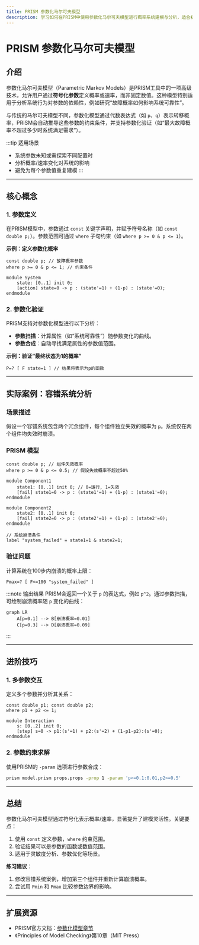 ```yaml
---
title: PRISM 参数化马尔可夫模型
description: 学习如何在PRISM中使用参数化马尔可夫模型进行概率系统建模与分析，适合初学者的完整指南。
---
```


# PRISM 参数化马尔可夫模型

## 介绍

参数化马尔可夫模型（Parametric Markov Models）是PRISM工具中的一项高级技术，允许用户通过**符号化参数**定义概率或速率，而非固定数值。这种模型特别适用于分析系统行为对参数的依赖性，例如研究“故障概率如何影响系统可靠性”。

与传统的马尔可夫模型不同，参数化模型通过代数表达式（如 `p`、`q`）表示转移概率，PRISM会自动推导这些参数的约束条件，并支持参数化验证（如“最大故障概率不超过多少时系统满足需求”）。

:::tip 适用场景
- 系统参数未知或需探索不同配置时
- 分析概率/速率变化对系统的影响
- 避免为每个参数值重复建模
:::

---

## 核心概念

### 1. 参数定义
在PRISM模型中，参数通过 `const` 关键字声明，并赋予符号名称（如 `const double p;`）。参数范围可通过 `where` 子句约束（如 `where p >= 0 & p <= 1`）。

**示例：定义参数化概率**
```prism
const double p; // 故障概率参数
where p >= 0 & p <= 1; // 约束条件

module System
    state: [0..1] init 0;
    [action] state=0 -> p : (state'=1) + (1-p) : (state'=0);
endmodule
```

### 2. 参数化验证
PRISM支持对参数化模型进行以下分析：
- **参数扫描**：计算属性（如“系统可靠性”）随参数变化的曲线。
- **参数合成**：自动寻找满足属性的参数值范围。

**示例：验证“最终状态为1的概率”**
```prism
P=? [ F state=1 ] // 结果将表示为p的函数
```

---

## 实际案例：容错系统分析

### 场景描述
假设一个容错系统包含两个冗余组件，每个组件独立失效的概率为 `p`。系统仅在两个组件均失效时崩溃。

### PRISM 模型
```prism
const double p; // 组件失效概率
where p >= 0 & p <= 0.5; // 假设失效概率不超过50%

module Component1
    state1: [0..1] init 0; // 0=运行, 1=失效
    [fail] state1=0 -> p : (state1'=1) + (1-p) : (state1'=0);
endmodule

module Component2
    state2: [0..1] init 0;
    [fail] state2=0 -> p : (state2'=1) + (1-p) : (state2'=0);
endmodule

// 系统崩溃条件
label "system_failed" = state1=1 & state2=1;
```

### 验证问题
计算系统在100步内崩溃的概率上限：
```prism
Pmax=? [ F<=100 "system_failed" ]
```

:::note 输出结果
PRISM会返回一个关于 `p` 的表达式，例如 `p^2`。通过参数扫描，可绘制崩溃概率随 `p` 变化的曲线：
```mermaid
graph LR
    A[p=0.1] --> B[崩溃概率=0.01]
    C[p=0.3] --> D[崩溃概率=0.09]
```
:::

---

## 进阶技巧

### 1. 多参数交互
定义多个参数并分析其关系：
```prism
const double p1; const double p2;
where p1 + p2 <= 1;

module Interaction
    s: [0..2] init 0;
    [step] s=0 -> p1:(s'=1) + p2:(s'=2) + (1-p1-p2):(s'=0);
endmodule
```

### 2. 参数约束求解
使用PRISM的 `-param` 选项进行参数合成：
```bash
prism model.prism props.props -prop 1 -param 'p<=0.1:0.01,p2>=0.5'
```

---

## 总结

参数化马尔可夫模型通过符号化表示概率/速率，显著提升了建模灵活性。关键要点：
1. 使用 `const` 定义参数，`where` 约束范围。
2. 验证结果可以是参数的函数或数值范围。
3. 适用于灵敏度分析、参数优化等场景。

**练习建议**：
1. 修改容错系统案例，增加第三个组件并重新计算崩溃概率。
2. 尝试用 `Pmin` 和 `Pmax` 比较参数边界的影响。

---

## 扩展资源
- PRISM官方文档：[参数化模型章节](https://www.prismmodelchecker.org/manual/ParametricModels)
- 《Principles of Model Checking》第10章（MIT Press）